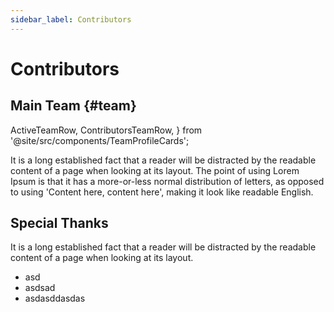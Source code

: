 ```yaml
---
sidebar_label: Contributors
---
```


# Contributors

## Main Team <MdOutlinePeopleAlt /> {#team}


  ActiveTeamRow,
  ContributorsTeamRow,
} from '@site/src/components/TeamProfileCards';

It is a long established fact that a reader will be distracted by the readable content of a page when looking at its layout. The point of using Lorem Ipsum is that it has a more-or-less normal distribution of letters, as opposed to using 'Content here, content here', making it look like readable English.

<ActiveTeamRow />

## Special Thanks

It is a long established fact that a reader will be distracted by the readable content of a page when looking at its layout.

- asd
- asdsad
- asdasddasdas
